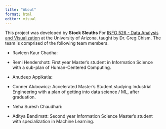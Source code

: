 ```yaml
---
title: "About"
format: html
editor: visual
---
```


This project was developed by **Stock Sleuths** For [INFO 526 - Data Analysis and Visualization](https://datavizaz.org/) at the University of Arizona, taught by Dr. Greg Chism. The team is comprised of the following team members.

-   Ravleen Kaur Chadha:

-   Remi Hendershott: First year Master's student in Information Science with a sub-plan of Human-Centered Computing.

-   Anudeep Appikatla:

-   Conner Alubowicz: Accelerated Master's Student studying Industrial Engineering with a plan of getting into data science / ML, after graduation.

-   Neha Suresh Chaudhari:

-   Aditya Bandimatt: Second year Information Science Master's student with specialization in Machine Learning.
